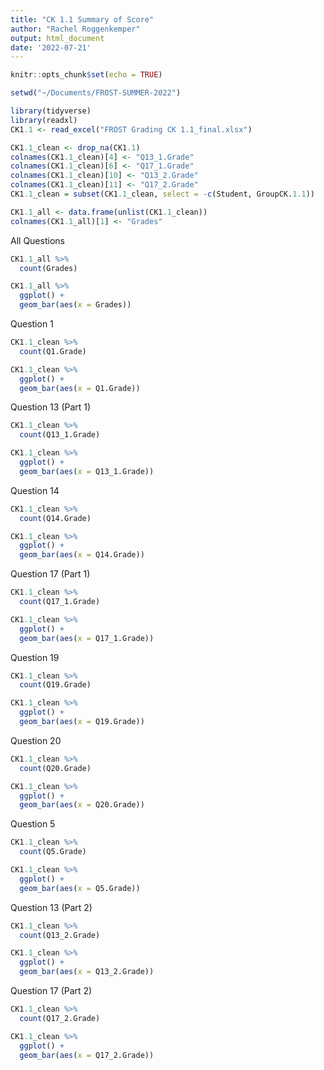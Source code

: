 ```yaml
---
title: "CK 1.1 Summary of Score"
author: "Rachel Roggenkemper" 
output: html_document
date: '2022-07-21'
---
```


```r
knitr::opts_chunk$set(echo = TRUE)
```

```r
setwd("~/Documents/FROST-SUMMER-2022")

library(tidyverse)
library(readxl)  
CK1.1 <- read_excel("FROST Grading CK 1.1_final.xlsx")
```

```r
CK1.1_clean <- drop_na(CK1.1)
colnames(CK1.1_clean)[4] <- "Q13_1.Grade"
colnames(CK1.1_clean)[6] <- "Q17_1.Grade"
colnames(CK1.1_clean)[10] <- "Q13_2.Grade"
colnames(CK1.1_clean)[11] <- "Q17_2.Grade"
CK1.1_clean = subset(CK1.1_clean, select = -c(Student, GroupCK.1.1))
```

```r
CK1.1_all <- data.frame(unlist(CK1.1_clean))
colnames(CK1.1_all)[1] <- "Grades"
```


All Questions 
```r
CK1.1_all %>%
  count(Grades)
```

```r
CK1.1_all %>%
  ggplot() +
  geom_bar(aes(x = Grades))
```


Question 1
```r
CK1.1_clean %>%
  count(Q1.Grade)
```

```r
CK1.1_clean %>%
  ggplot() +
  geom_bar(aes(x = Q1.Grade))
```


Question 13 (Part 1)
```r
CK1.1_clean %>%
  count(Q13_1.Grade)
```

```r
CK1.1_clean %>%
  ggplot() +
  geom_bar(aes(x = Q13_1.Grade))
```


Question 14
```r
CK1.1_clean %>%
  count(Q14.Grade)
```

```r
CK1.1_clean %>%
  ggplot() +
  geom_bar(aes(x = Q14.Grade))
```


Question 17 (Part 1)
```r
CK1.1_clean %>%
  count(Q17_1.Grade)
```

```r
CK1.1_clean %>%
  ggplot() +
  geom_bar(aes(x = Q17_1.Grade))
```


Question 19 
```r
CK1.1_clean %>%
  count(Q19.Grade)
```

```r
CK1.1_clean %>%
  ggplot() +
  geom_bar(aes(x = Q19.Grade))
```


Question 20
```r
CK1.1_clean %>%
  count(Q20.Grade)
```

```r
CK1.1_clean %>%
  ggplot() +
  geom_bar(aes(x = Q20.Grade))
```


Question 5
```r
CK1.1_clean %>%
  count(Q5.Grade)
```

```r
CK1.1_clean %>%
  ggplot() +
  geom_bar(aes(x = Q5.Grade))
```


Question 13 (Part 2)
```r
CK1.1_clean %>%
  count(Q13_2.Grade)
```

```r
CK1.1_clean %>%
  ggplot() +
  geom_bar(aes(x = Q13_2.Grade))
```


Question 17 (Part 2)
```r
CK1.1_clean %>%
  count(Q17_2.Grade)
```

```r
CK1.1_clean %>%
  ggplot() +
  geom_bar(aes(x = Q17_2.Grade))
```




